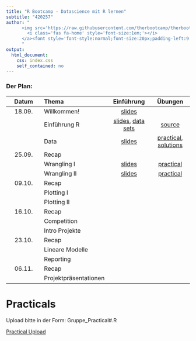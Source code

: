 ```yaml
---
title: "R Bootcamp - Datascience mit R lernen"
subtitle: "420257"
author: "
      <img src='https://raw.githubusercontent.com/therbootcamp/therbootcamp.github.io/master/_sessions/_image/by-sa.png' style= 'height:16.7px;vertical-align:baseline'/><a href='https://michaelschulte.github.io/RBootcamp_HS2020/'>
        <i class='fas fa-home' style='font-size:1em;'></i>
      </a><font style='font-style:normal;font-size:20px;padding-left:9.3px'>HS 2020</font>
      "
output:
  html_document:
    css: index.css
    self_contained: no
---
```


### Der Plan: 

|Datum|Thema|Einführung|Übungen|
|:--:|:-|:--:|:--:|
|18.09.| Willkommen! | [slides](_sessions/Welcome/Welcome.html) | | 
|      | Einführung R | [slides](_sessions/IntroToR/IntroToR.html), [data sets](https://michaelschulte.github.io/RBootcamp_HS2020/1_Data/TheRBootcamp_HS2020_data.zip) | [source](_sessions/IntroToR/IntroToR_interactive.R) |
|      | Data | [slides](_sessions/Data/Data.html) | [practical](_sessions/Data/Data_practical.html), [solutions](_sessions/Data/Data_practical_solutions.html)|
|25.09.| Recap | | | 
|| Wrangling I | [slides](_sessions/Wrangling/Wrangling.html) |  [practical](_sessions/Wrangling/Wrangling_practical.html)<!---, [solutions](_sessions/Wrangling/Wrangling_practical_solutions.html)--->| 
|      | Wrangling II | [slides](_sessions/WranglingII/WranglingII.html) | [practical](_sessions/WranglingII/WranglingII_practical.html)<!---, [solutions](_sessions/WranglingII/WranglingII_practical_solutions.html)--->|
|09.10.| Recap | | | 
|| Plotting I | <!---[slides](_sessions/PlottingI/PlottingI.html)---> | <!---[practical](_sessions/PlottingI/PlottingI_practical.html)---><!---, [solutions](_sessions/PlottingI/PlottingI_practical_solutions.html)--->| 
|| Plotting II | <!---[slides](_sessions/PlottingII/PlottingII.html)---> | <!---[practical](_sessions/PlottingII/PlottingII_practical.html)---><!---, [solutions](_sessions/PlottingII/PlottingII_practical_solutions.html)--->|
|16.10.| Recap | | | 
|| Competition | <!---[slides](_sessions/PlottingIII/PlottingIII.html)---> | <!---[practical](_sessions/PlottingI/PlottingIII_practical.html)---><!---, [solutions](_sessions/PlottingIII/PlottingIII_practical_solutions.html)--->| |
|| Intro Projekte||||
|23.10.| Recap | | | 
|| Lineare Modelle |<!--- [slides](_sessions/LinearModelsI/LinearModelsI.html)---> | <!---[practical](_sessions/LinearModelsI/LinearModelsI_practical.html)---><!---, [solutions](_sessions/LinearModelsI/LinearModelsI_practical_solutions.html)--->| |
|| Reporting |<!--- [slides](_sessions/Reporting/Reporting.html) --->| <!---[practical](_sessions/Reporting/Reporting_practical.html)---><!---, [solutions](_sessions/Reporting/Reporting_practical_solutions.html)--->||
|06.11.| Recap | | | 
|| Projektpräsentationen |  | <!--- [Medicine](_sessions/FinalProject/FinalProject_Medicine.html), [Clinical](_sessions/FinalProject/FinalProject_Clinical.html)--->| |


# Practicals

Upload bitte in der Form: Gruppe_Practical#.R

[Practical Upload](https://www.dropbox.com/request/G8GcXUsYXDdvNq2QlRf5)



<!---

|  | Day 1<br>Fundamentals| Day 2<br>Analysis| Day 3<br>Reporting| 
|:--|:-------------|:-------------|:-------------|
|0| Welcome!<br>[Folien](_sessions/Welcome/Welcome.html) | Recap I<br>[Folien](_sessions/Recap/Recap.html)| Recap II<br>[Folien](_sessions/RecapII/RecapII.html)|
|1| Intro to R<br>[Folien](_sessions/IntroToR/IntroToR.html), [source](_sessions/IntroToR/IntroToR_interactive.R) | Statistics I <br>[Folien](_sessions/StatisticsI/StatisticsI.html), [Practical](_sessions/StatisticsI/StatisticsI_Practical.html) | Plotting II <br>[Folien](_sessions/PlottingII/PlottingII.html), [Practical](_sessions/PlottingII/PlottingII.html) |
|2|  Data <br>[Folien](_sessions/Data/Data.html), [Practical](_sessions/Data/Data_Practical.html)| Statistics II<br>[Folien](_sessions/StatisticsII/Statistics.html), [Practical](_sessions/StatisticsII/Statistics_Practical.html)| Reporting<br>[Folien](_sessions/Reporting/Reporting.html), [Practical](_sessions/Reporting/Reporting_Practical.html)|
|3|   Wrangling<br>[Folien](_sessions/Wrangling/Wrangling.html), [Practical](_sessions/Wrangling/Wrangling_Practical.html) | Plotting I<br>[Folien](_sessions/PlottingI/Plotting.html), [Practical](_sessions/PlottingI/Plotting_Practical.html) |Case Studies<br>[Intro](_sessions/CaseStudies/CaseStudies.html)<br>[1: Clinical Trial](_sessions/CaseStudies/Clinical_Data_Case_Study.html)<br>[2: Finance ](_sessions/CaseStudies/Financial_Data_Case_Study.html)|
|4| |  | Next Steps<br> [Folien](_sessions/NextSteps/NextSteps.html) |
<br>



### Agenda


<p align="left"><br>
    <img border="0" alt="Feb2020Schedule" src="_sessions/Welcome/image/schedule.png" style="width:410px">
</p>
--->
